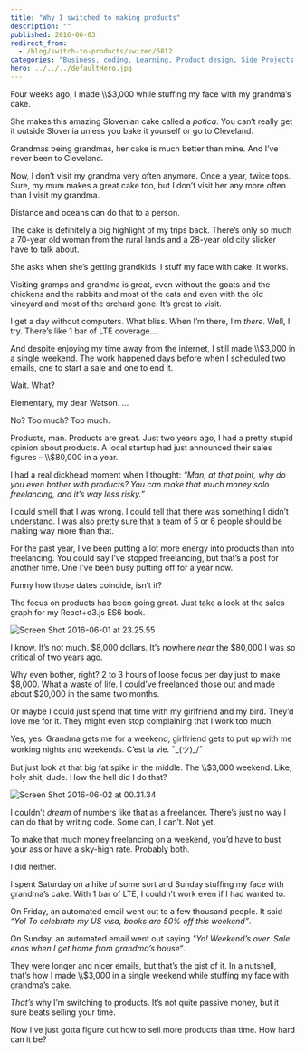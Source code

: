 ```yaml
---
title: "Why I switched to making products"
description: ""
published: 2016-06-03
redirect_from:
  - /blog/switch-to-products/swizec/6812
categories: "Business, coding, Learning, Product design, Side Projects, Slovenia"
hero: ../../../defaultHero.jpg
---
```


Four weeks ago, I made \\\\\$3,000 while stuffing my face with my grandma’s cake.

She makes this amazing Slovenian cake called a _potica_. You can’t really get it outside Slovenia unless you bake it yourself or go to Cleveland.

Grandmas being grandmas, her cake is much better than mine. And I’ve never been to Cleveland.

Now, I don’t visit my grandma very often anymore. Once a year, twice tops. Sure, my mum makes a great cake too, but I don’t visit her any more often than I visit my grandma.

Distance and oceans can do that to a person.

The cake is definitely a big highlight of my trips back. There’s only so much a 70-year old woman from the rural lands and a 28-year old city slicker have to talk about.

She asks when she’s getting grandkids. I stuff my face with cake. It works.

Visiting gramps and grandma is great, even without the goats and the chickens and the rabbits and most of the cats and even with the old vineyard and most of the orchard gone. It’s great to visit.

I get a day without computers. What bliss. When I’m there, I’m _there_. Well, I try. There’s like 1 bar of LTE coverage…

And despite enjoying my time away from the internet, I still made \\\\\$3,000 in a single weekend. The work happened days before when I scheduled two emails, one to start a sale and one to end it.

Wait. What?

Elementary, my dear Watson. …

No? Too much? Too much.

Products, man. Products are great. Just two years ago, I had a pretty stupid opinion about products. A local startup had just announced their sales figures – \\\\\$80,000 in a year.

I had a real dickhead moment when I thought: _“Man, at that point, why do you even bother with products? You can make that much money solo freelancing, and it’s way less risky.”_

I could smell that I was wrong. I could tell that there was something I didn’t understand. I was also pretty sure that a team of 5 or 6 people should be making way more than that.

For the past year, I’ve been putting a lot more energy into products than into freelancing. You could say I’ve stopped freelancing, but that’s a post for another time. One I’ve been busy putting off for a year now.

Funny how those dates coincide, isn’t it?

The focus on products has been going great. Just take a look at the sales graph for my React+d3.js ES6 book.

![Screen Shot 2016-06-01 at 23.25.55](http://swizec.com/blog/wp-content/uploads/2016/06/Screen-Shot-2016-06-01-at-23.25.55-1024x469.png)

I know. It’s not much. $8,000 dollars. It’s nowhere _near_ the $80,000 I was so critical of two years ago.

Why even bother, right? 2 to 3 hours of loose focus per day just to make $8,000. What a waste of life. I could’ve freelanced those out and made about $20,000 in the same two months.

Or maybe I could just spend that time with my girlfriend and my bird. They’d love me for it. They might even stop complaining that I work too much.

Yes, yes. Grandma gets me for a weekend, girlfriend gets to put up with me working nights and weekends. C’est la vie. ¯\_(ツ)\_/¯

But just look at that big fat spike in the middle. The \\\\\$3,000 weekend. Like, holy shit, dude. How the hell did I do that?

![Screen Shot 2016-06-02 at 00.31.34](http://swizec.com/blog/wp-content/uploads/2016/06/Screen-Shot-2016-06-02-at-00.31.34-1024x468.png)

I couldn’t _dream_ of numbers like that as a freelancer. There’s just no way I can do that by writing code. Some can, I can’t. Not yet.

To make that much money freelancing on a weekend, you’d have to bust your ass or have a sky-high rate. Probably both.

I did neither.

I spent Saturday on a hike of some sort and Sunday stuffing my face with grandma’s cake. With 1 bar of LTE, I couldn’t work even if I had wanted to.

On Friday, an automated email went out to a few thousand people. It said _“Yo! To celebrate my US visa, books are 50% off this weekend”_.

On Sunday, an automated email went out saying _"Yo! Weekend’s over. Sale ends when I get home from grandma’s house“_.

They were longer and nicer emails, but that’s the gist of it. In a nutshell, that’s how I made \\\\\$3,000 in a single weekend while stuffing my face with grandma’s cake.

_That’s_ why I’m switching to products. It’s not quite passive money, but it sure beats selling your time.

Now I’ve just gotta figure out how to sell more products than time. How hard can it be?
